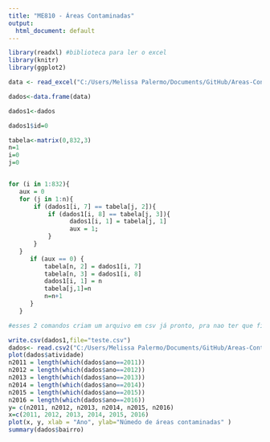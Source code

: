 ```yaml
---
title: "ME810 - Áreas Contaminadas"
output:
  html_document: default
---
```


```r
library(readxl) #biblioteca para ler o excel
library(knitr)
library(ggplot2)

data <- read_excel("C:/Users/Melissa Palermo/Documents/GitHub/Areas-Contaminadas---ME810/BASE.xlsx") #leitura dos dados

dados<-data.frame(data)

dados1<-dados

dados1$id=0

tabela<-matrix(0,832,3)
n=1
i=0
j=0


for (i in 1:832){
   aux = 0
   for (j in 1:n){
       if (dados1[i, 7] == tabela[j, 2]){
           if (dados1[i, 8] == tabela[j, 3]){
                 dados1[i, 1] = tabela[j, 1]
                 aux = 1;
           }
       }
   }
      if (aux == 0) {
          tabela[n, 2] = dados1[i, 7]
          tabela[n, 3] = dados1[i, 8]
          dados1[i, 1] = n
          tabela[j,1]=n
          n=n+1
      }
   }

#esses 2 comandos criam um arquivo em csv já pronto, pra nao ter que ficar rodando o excel sempre

write.csv(dados1,file="teste.csv")
dados<- read.csv2("C:/Users/Melissa Palermo/Documents/GitHub/Areas-Contaminadas---ME810/teste.csv",sep=",")
plot(dados$atividade)
n2011 = length(which(dados$ano==2011))
n2012 = length(which(dados$ano==2012))
n2013 = length(which(dados$ano==2013))
n2014 = length(which(dados$ano==2014))
n2015 = length(which(dados$ano==2015))
n2016 = length(which(dados$ano==2016))
y= c(n2011, n2012, n2013, n2014, n2015, n2016)
x=c(2011, 2012, 2013, 2014, 2015, 2016)
plot(x, y, xlab = "Ano", ylab="Númedo de áreas contaminadas" )
summary(dados$bairro)
```



```r

```
